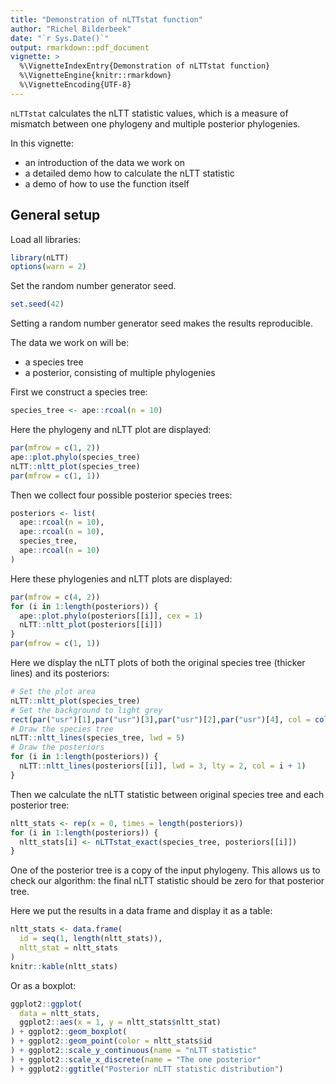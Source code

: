 ```yaml
---
title: "Demonstration of nLTTstat function"
author: "Richel Bilderbeek"
date: "`r Sys.Date()`"
output: rmarkdown::pdf_document
vignette: >
  %\VignetteIndexEntry{Demonstration of nLTTstat function}
  %\VignetteEngine{knitr::rmarkdown}
  %\VignetteEncoding{UTF-8}
---
```


`nLTTstat` calculates the nLTT statistic values, which is
a measure of mismatch between one phylogeny and multiple posterior
phylogenies.

In this vignette:

 * an introduction of the data we work on
 * a detailed demo how to calculate the nLTT statistic
 * a demo of how to use the function itself

## General setup

Load all libraries:

```r
library(nLTT)
options(warn = 2)
```

Set the random number generator seed. 

```r
set.seed(42)
```

Setting a random number generator seed makes the results reproducible.

The data we work on will be:

 * a species tree
 * a posterior, consisting of multiple phylogenies

First we construct a species tree:

```r
species_tree <- ape::rcoal(n = 10)
```

Here the phylogeny and nLTT plot are displayed:

```r
par(mfrow = c(1, 2))
ape::plot.phylo(species_tree)
nLTT::nltt_plot(species_tree)
par(mfrow = c(1, 1))
```

Then we collect four possible posterior species trees:

```r
posteriors <- list(
  ape::rcoal(n = 10), 
  ape::rcoal(n = 10), 
  species_tree, 
  ape::rcoal(n = 10)
)
```

Here these phylogenies and nLTT plots are displayed:

```r
par(mfrow = c(4, 2))
for (i in 1:length(posteriors)) {
  ape::plot.phylo(posteriors[[i]], cex = 1)
  nLTT::nltt_plot(posteriors[[i]])
}
par(mfrow = c(1, 1))
```

Here we display the nLTT plots of both the original
species tree (thicker lines) and its posteriors:

```r
# Set the plot area
nLTT::nltt_plot(species_tree)
# Set the background to light grey
rect(par("usr")[1],par("usr")[3],par("usr")[2],par("usr")[4], col = colors()[240])
# Draw the species tree
nLTT::nltt_lines(species_tree, lwd = 5)
# Draw the posteriors
for (i in 1:length(posteriors)) {
  nLTT::nltt_lines(posteriors[[i]], lwd = 3, lty = 2, col = i + 1)
}
```

Then we calculate the nLTT statistic between original species
tree and each posterior tree:

```r
nltt_stats <- rep(x = 0, times = length(posteriors))
for (i in 1:length(posteriors)) {
  nltt_stats[i] <- nLTTstat_exact(species_tree, posteriors[[i]])
}
```

One of the posterior tree is a copy of the input phylogeny.
This allows us to check our algorithm: the final nLTT statistic
should be zero for that posterior tree.

Here we put the results in a data frame and display it as a table:

```r
nltt_stats <- data.frame(
  id = seq(1, length(nltt_stats)),
  nltt_stat = nltt_stats
)
knitr::kable(nltt_stats)
```

Or as a boxplot:

```r
ggplot2::ggplot(
  data = nltt_stats, 
  ggplot2::aes(x = 1, y = nltt_stats$nltt_stat)
) + ggplot2::geom_boxplot(
) + ggplot2::geom_point(color = nltt_stats$id
) + ggplot2::scale_y_continuous(name = "nLTT statistic"
) + ggplot2::scale_x_discrete(name = "The one posterior"
) + ggplot2::ggtitle("Posterior nLTT statistic distribution")
```

